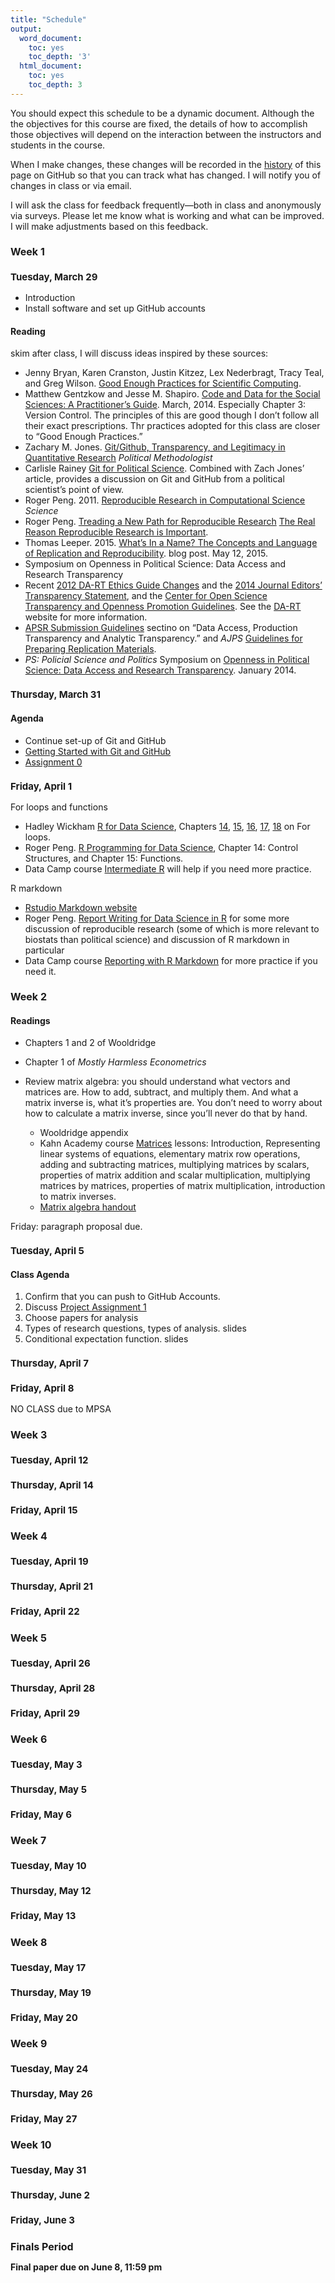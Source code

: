 ```yaml
---
title: "Schedule"
output:
  word_document:
    toc: yes
    toc_depth: '3'
  html_document:
    toc: yes
    toc_depth: 3
---
```


<style>
h2 {
  font-size: 16px;
  font-weight: bold;
}
h3 {
  font-size: 15px;
  font-weight: bold;
}
h4 {
  font-size: 14px;
  font-weight: bold;
}
</style>


You should expect this schedule to be a dynamic document.
Although the the objectives for this course are fixed, the details of how to accomplish those objectives will depend on the interaction between the instructors and students in the course.

When I make changes, these changes will be recorded in the [history](https://github.com/UW-POLS503/pols_503_sp16/commits/gh-pages/schedule.html) of this page on GitHub so that you can track what has changed.
I will notify you of changes in class or via email.

I will ask the class for feedback frequently---both in class and anonymously via surveys.
Please let me know what is working and what can be improved.
I will make adjustments based on this feedback.

## Week 1

### <time datetime="2016-03-29">Tuesday, March 29</time>

- Introduction
- Install software and set up GitHub accounts

#### Reading

skim after class, I will discuss ideas inspired by these sources:

- Jenny Bryan, Karen Cranston, Justin Kitzez, Lex Nederbragt, Tracy Teal, and Greg Wilson. [Good Enough Practices for Scientific Computing](http://swcarpentry.github.io/good-enough-practices-in-scientific-computing/).
- Matthew Gentzkow and Jesse M. Shapiro. [Code and Data for the Social Sciences: A Practitioner's Guide](http://swcarpentry.github.io/good-enough-practices-in-scientific-computing/). March, 2014. Especially Chapter 3: Version Control. The principles of this are good though I don't follow all their exact prescriptions. Thr practices adopted for this class are closer to "Good Enough Practices."
- Zachary M. Jones. [Git/Github, Transparency, and Legitimacy in Quantitative Research](http://thepoliticalmethodologist.com/2013/11/18/gitgithub-transparency-and-legitimacy-in-quantitative-research/) *Political Methodologist*
- Carlisle Rainey [Git for Political Science](https://github.com/carlislerainey/git-for-political-science). Combined with Zach Jones' article, provides a discussion on Git and GitHub from a political scientist's point of view.
- Roger Peng. 2011. [Reproducible Research in Computational Science](http://science.sciencemag.org/content/334/6060/1226.full) *Science*
- Roger Peng. [Treading a New Path for Reproducible Research]( http://simplystatistics.org/2013/08/21/treading-a-new-path-for-reproducible-research-part-1/) [The Real Reason Reproducible Research is Important
](http://simplystatistics.org/2014/06/06/the-real-reason-reproducible-research-is-important/).
- Thomas Leeper. 2015. [What's In a Name? The Concepts and Language of Replication and Reproducibility](http://thomasleeper.com/2015/05/open-science-language/). blog post. May 12, 2015.
- Symposium on Openness in Political Science: Data Access and Research Transparency
- Recent [2012 DA-RT Ethics Guide Changes](http://www.dartstatement.org/#!2012-apsa-ethics-guide-changes/c13ay) and the [2014 Journal Editors' Transparency Statement](http://www.dartstatement.org/), and the [Center for Open Science Transparency and Openness Promotion Guidelines](https://cos.io/top/). See the [DA-RT](http://www.dartstatement.org/) website for more information.
-  [APSR Submission Guidelines](http://www.apsanet.org/PUBLICATIONS/Journals/APSR-Submission-Guidelines-2016-in-Brief) sectino on "Data Access, Production Transparency and Analytic Transparency." and *AJPS* [Guidelines for Preparing Replication Materials](http://media.wix.com/ugd/fa8393_d2b63b1d72ee40599ae27ec28bb3291d.pdf).
- *PS: Policial Science and Politics* Symposium on [Openness in Political
Science: Data Access and Research Transparency](http://media.wix.com/ugd/fa8393_d55bef088ac44830bd194b5f80190479.pdf). January 2014.

### <time datetime="2016-03-31">Thursday, March 31</time>

#### Agenda

- Continue set-up of Git and GitHub
- [Getting Started with Git and GitHub](git.html)
- [Assignment 0](https://github.com/UW-POLS503/Assignment_00)


### <time datetime="2016-04-01">Friday, April 1</time>

For loops and functions

- Hadley Wickham [R for Data Science](http://r4ds.had.co.nz/), Chapters [14](http://r4ds.had.co.nz/programming.html), [15](http://r4ds.had.co.nz/pipes.html), [16](http://r4ds.had.co.nz/functions.html), [17](http://r4ds.had.co.nz/data-structures.html), [18](http://r4ds.had.co.nz/iteration.html#for-loops) on For loops.
- Roger Peng. [R Programming for Data Science](https://leanpub.com/rprogramming), Chapter 14: Control Structures, and Chapter 15: Functions.
- Data Camp course [Intermediate R](https://www.datacamp.com/courses/intermediate-r) will help if you need more practice.

R markdown

- [Rstudio Markdown website](http://rmarkdown.rstudio.com/)
- Roger Peng. [Report Writing for Data Science in R](https://leanpub.com/reportwriting) for some more discussion of reproducible research (some of which is more relevant to biostats than political science) and discussion of R markdown in particular
- Data Camp course [Reporting with R Markdown](https://www.datacamp.com/courses/reporting-with-r-markdown) for more practice if you need it.

## Week 2

#### Readings

- Chapters 1 and 2 of Wooldridge
- Chapter 1 of *Mostly Harmless Econometrics*
- Review matrix algebra: you should understand what vectors and matrices are. How to add, subtract, and
  multiply them. And what a matrix inverse is, what it's properties are. You don't need to worry about how to calculate a matrix inverse, since you'll never do that by hand.

   - Wooldridge appendix
   - Kahn Academy course [Matrices](https://www.khanacademy.org/math/precalculus/precalc-matrices) lessons:
     Introduction, Representing linear systems of equations, elementary matrix row operations,
     adding and subtracting matrices, multiplying matrices by scalars, properties of matrix addition
     and scalar multiplication, multiplying matrices by matrices, properties of matrix multiplication,
     introduction to matrix inverses.
   - [Matrix algebra handout](files/matrix.pdf)

Friday: paragraph proposal due.

### <time datetime="2016-04-05">Tuesday, April 5</time>

#### Class Agenda

1. Confirm that you can push to GitHub Accounts.
2. Discuss [Project Assignment 1](assignments_project_1.html)
3. Choose papers for analysis
4. Types of research questions, types of analysis. slides
5. Conditional expectation function. slides


<!--
- Keele, Luke. 2015. [The Statistics of Causal Inference: A View from Political Methodology](https://dx.doi.org/10.1093/pan/mpv007). *Political Analysis*
- Dunning, Thad. 2010. [Design Based Inference: Beyond the Pitfalls of Regression Analysis](http://www.thaddunning.com/wp-content/uploads/2010/05/Dunning_Rethinking-Social-Inquiry.pdf) in *Rethinking Social Inquiry*
- Sekhon, Jasjeet S. 2009. [Opiates for the Matches: Matching Methods for Causal Inference](http://www.annualreviews.org/doi/abs/10.1146/annurev.polisci.11.060606.135444). *Annual Review of Political Science*
- Grimmer, Justin. 2015. [We're All Social Scientists Now: How Big Data, Machine Learning, and Causal Inference Work Together](http://stanford.edu/~jgrimmer/bd_2.pdf). *PS: Political Science & Politics*
- Angrist, Joshua D., and  Jörn-Steffen Pischke. 2010. [The Credibility Revolution in Empirical Economics: How Better Research Design Is Taking the Con out of Econometrics](https://dx.doi.org/10.1257/jep.24.2.3). *Journal of Economic Perspectives.*
- Gelman, Andrew and Guido Imbens. 2013. [Why ask why? Forward Causal Inference and Reverse Causal Questions](http://www.nber.org/papers/w19614).
- EGAP articles on [10 Strategies for Figuring Out if X Caused Y](http://egap.org/methods-guides/10-strategies-figuring-out-if-x-caused-y) or [10 Things You Need to Know About Causal Inference](http://egap.org/methods-guides/10-things-you-need-know-about-causal-inference).
-->

### <time datetime="2016-04-07">Thursday, April 7</time>

### <time datetime="2016-04-08">Friday, April 8</time>

NO CLASS due to MPSA

## Week 3

### <time datetime="2016-04-12">Tuesday, April 12</time>

### <time datetime="2016-04-14">Thursday, April 14</time>

### <time datetime="2016-04-15">Friday, April 15</time>

## Week 4

### <time datetime="2016-04-14">Tuesday, April 19</time>

### <time datetime="2016-04-21">Thursday, April 21</time>

### <time datetime="2016-04-22">Friday, April 22</time>

## Week 5

### <time datetime="2016-04-26">Tuesday, April 26</time>

### <time datetime="2016-04-28">Thursday, April 28</time>

### <time datetime="2016-04-29">Friday, April 29</time>


## Week 6

### <time datetime="2016-05-03">Tuesday, May 3</time>

### <time datetime="2016-05-05">Thursday, May 5</time>

### <time datetime="2016-05-06">Friday, May 6</time>

## Week 7

### <time datetime="2016-05-10">Tuesday, May 10</time>

### <time datetime="2016-05-12">Thursday, May 12</time>

### <time datetime="2016-05-13">Friday, May 13</time>

## Week 8

### <time datetime="2016-05-17">Tuesday, May 17</time>

### <time datetime="2016-05-19">Thursday, May 19</time>

### <time datetime="2016-05-20">Friday, May 20</time>

## Week 9

### <time datetime="2016-05-24">Tuesday, May 24</time>

### <time datetime="2016-05-26">Thursday, May 26</time>

### <time datetime="2016-05-27">Friday, May 27</time>

## Week 10

### <time datetime="2016-05-31">Tuesday, May 31</time>

### <time datetime="2016-06-02">Thursday, June 2</time>

### <time datetime="2016-06-03">Friday, June 3</time>

## Finals Period

<span id="final-paper-due"><strong>Final paper due on <time datetime="2016-06-08 23:59:00 PDT">June 8, 11:59 pm </time></strong></span>

